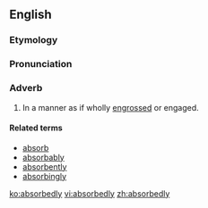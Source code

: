 ==English==

===Etymology===
{{suffix|absorbed|ly}}

===Pronunciation===
{{a|US}} {{IPA|/æbˈsɔɹb.ɪd.li/|/æbˈzɔɹb.ɪd.li/|/əbˈsɔɹb.ɪd.li/|/əbˈzɔɹb.ɪd.li/}}

===Adverb===
{{en-adv}}

# In a manner as if wholly [[engrossed]] or engaged.

====Related terms====
* [[absorb]]
* [[absorbably]]
* [[absorbently]]
* [[absorbingly]]

[[ko:absorbedly]]
[[vi:absorbedly]]
[[zh:absorbedly]]